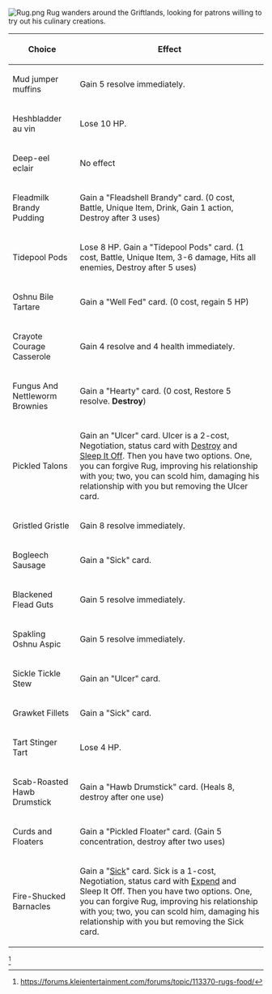 {{Character
| race = Kra'deshi
| location = 
| faction = civilian
| title = Bartender
}}

[[File:Rug.png|thumb]]
Rug wanders around the Griftlands, looking for patrons willing to try out his culinary creations.
{| class="wikitable"
|+
!Choice
!Effect
|-
|Mud jumper muffins
|Gain 5 resolve immediately.
|-
|Heshbladder au vin
|Lose 10 HP.
|-
|Deep-eel eclair
|No effect
|-
|Fleadmilk Brandy Pudding
|Gain a "Fleadshell Brandy" card. (0 cost, Battle, Unique Item, Drink, Gain 1 action, Destroy after 3 uses)
|-
|Tidepool Pods
|Lose 8 HP. Gain a "Tidepool Pods" card. (1 cost, Battle, Unique Item, 3-6 damage, Hits all enemies, Destroy after 5 uses)
|-
|Oshnu Bile Tartare
|Gain a "Well Fed" card. (0 cost, regain 5 HP)
|-
|Crayote Courage Casserole
|Gain 4 resolve and 4 health immediately.
|-
|Fungus And Nettleworm Brownies
|Gain a "Hearty" card. (0 cost, Restore 5 resolve. '''Destroy''')
|-
|Pickled Talons
|Gain an "Ulcer" card. Ulcer is a 2-cost, Negotiation, status card with [[Destroy]] and [[Sleep It Off]]. Then you have two options. One, you can forgive Rug, improving his relationship with you; two, you can scold him, damaging his relationship with you but removing the Ulcer card. 
|-
|Gristled Gristle
|Gain 8 resolve immediately.
|-
|Bogleech Sausage
|Gain a "Sick" card.
|-
|Blackened Flead Guts
|Gain 5 resolve immediately.
|-
|Spakling Oshnu Aspic
|Gain 5 resolve immediately.
|-
|Sickle Tickle Stew
|Gain an "Ulcer" card.
|-
|Grawket Fillets
|Gain a "Sick" card.
|-
|Tart Stinger Tart
|Lose 4 HP. 
|-
|Scab-Roasted Hawb Drumstick
|Gain a "Hawb Drumstick" card. (Heals 8, destroy after one use)
|-
|Curds and Floaters
|Gain a "Pickled Floater" card. (Gain 5 concentration, destroy after two uses)
|-
|Fire-Shucked Barnacles
|Gain a "[[Sick]]" card. Sick is a 1-cost, Negotiation, status card with [[Expend]] and Sleep It Off. Then you have two options. One, you can forgive Rug, improving his relationship with you; two, you can scold him, damaging his relationship with you but removing the Sick card.
|}
<ref>https://forums.kleientertainment.com/forums/topic/113370-rugs-food/</ref>